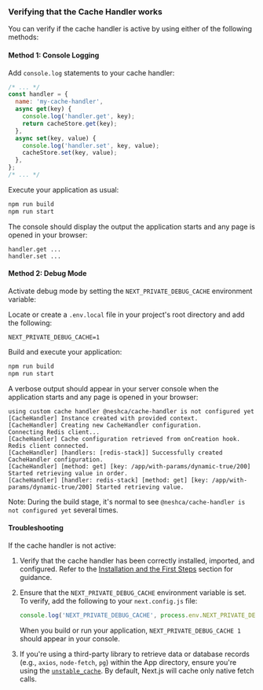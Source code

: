 ### Verifying that the Cache Handler works

You can verify if the cache handler is active by using either of the following methods:

#### Method 1: Console Logging

Add `console.log` statements to your cache handler:

```js filename="cache-handler.mjs"
/* ... */
const handler = {
  name: 'my-cache-handler',
  async get(key) {
    console.log('handler.get', key);
    return cacheStore.get(key);
  },
  async set(key, value) {
    console.log('handler.set', key, value);
    cacheStore.set(key, value);
  },
};
/* ... */
```

Execute your application as usual:

```sh npm2yarn copy
npm run build
npm run start
```

The console should display the output the application starts and any page is opened in your browser:

```
handler.get ...
handler.set ...
```

#### Method 2: Debug Mode

Activate debug mode by setting the `NEXT_PRIVATE_DEBUG_CACHE` environment variable:

Locate or create a `.env.local` file in your project's root directory and add the following:

```plaintext filename=".env.local" copy
NEXT_PRIVATE_DEBUG_CACHE=1
```

Build and execute your application:

```sh npm2yarn copy
npm run build
npm run start
```

A verbose output should appear in your server console when the application starts and any page is opened in your browser:

```
using custom cache handler @neshca/cache-handler is not configured yet
[CacheHandler] Instance created with provided context.
[CacheHandler] Creating new CacheHandler configuration.
Connecting Redis client...
[CacheHandler] Cache configuration retrieved from onCreation hook.
Redis client connected.
[CacheHandler] [handlers: [redis-stack]] Successfully created CacheHandler configuration.
[CacheHandler] [method: get] [key: /app/with-params/dynamic-true/200] Started retrieving value in order.
[CacheHandler] [handler: redis-stack] [method: get] [key: /app/with-params/dynamic-true/200] Started retrieving value.
```

Note: During the build stage, it's normal to see `@neshca/cache-handler is not configured yet` several times.

#### Troubleshooting

If the cache handler is not active:

1. Verify that the cache handler has been correctly installed, imported, and configured. Refer to the [Installation and the First Steps](/installation) section for guidance.
2. Ensure that the `NEXT_PRIVATE_DEBUG_CACHE` environment variable is set. To verify, add the following to your `next.config.js` file:

   ```js filename="next.config.js" copy
   console.log('NEXT_PRIVATE_DEBUG_CACHE', process.env.NEXT_PRIVATE_DEBUG_CACHE);
   ```

   When you build or run your application, `NEXT_PRIVATE_DEBUG_CACHE 1` should appear in your console.

3. If you're using a third-party library to retrieve data or database records (e.g., `axios`, `node-fetch`, `pg`) within the App directory, ensure you're using the [`unstable_cache`](https://nextjs.org/docs/app/api-reference/functions/unstable_cache). By default, Next.js will cache only native fetch calls.
